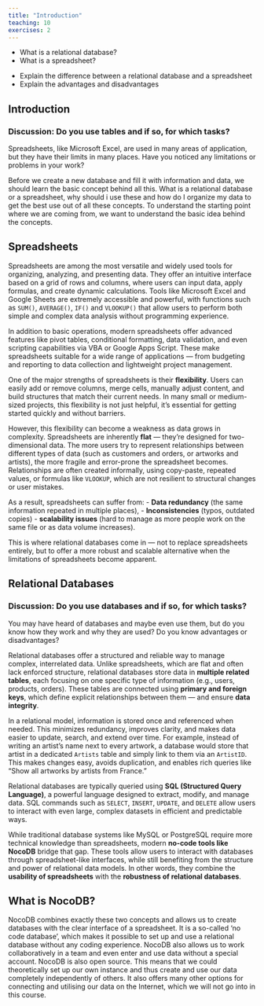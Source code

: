 ```yaml
---
title: "Introduction"
teaching: 10
exercises: 2
---
```


:::::::::::::::::::::::::::::::::::::: questions 

- What is a relational database?
- What is a spreadsheet?

::::::::::::::::::::::::::::::::::::::::::::::::

::::::::::::::::::::::::::::::::::::: objectives

- Explain the difference between a relational database and a spreadsheet
- Explain the advantages and disadvantages

::::::::::::::::::::::::::::::::::::::::::::::::


## Introduction


::::::::::::: discussion

### Discussion: Do you use tables and if so, for which tasks?

Spreadsheets, like Microsoft Excel, are used in many areas of application, but they have their limits in many places. 
Have you noticed any limitations or problems in your work?

::::::::::::::::::::


Before we create a new database and fill it with information and data, we should learn the basic concept behind all this. 
What is a relational database or a spreadsheet, why should i use these and how do I organize my data to get the best 
use out of all these concepts.
To understand the starting point where we are coming from, we want to understand the basic idea behind the concepts.


## Spreadsheets

Spreadsheets are among the most versatile and widely used tools for organizing, analyzing, and presenting data. 
They offer an intuitive interface based on a grid of rows and columns, where users can input data, apply formulas, 
and create dynamic calculations. Tools like Microsoft Excel and Google Sheets are extremely accessible and powerful, 
with functions such as `SUM()`, `AVERAGE()`, `IF()` and `VLOOKUP()` that allow users to perform both simple and complex 
data analysis without programming experience.

In addition to basic operations, modern spreadsheets offer advanced features like pivot tables, conditional 
formatting, data validation, and even scripting capabilities via VBA or Google Apps Script. These make spreadsheets 
suitable for a wide range of applications — from budgeting and reporting to data collection and lightweight project management.

One of the major strengths of spreadsheets is their **flexibility**. Users can easily add or remove columns, merge 
cells, manually adjust content, and build structures that match their current needs. In many small or medium-sized 
projects, this flexibility is not just helpful, it's essential for getting started quickly and without barriers.

However, this flexibility can become a weakness as data grows in complexity. Spreadsheets are inherently **flat** — 
they’re designed for two-dimensional data. The more users try to represent relationships between different types of 
data (such as customers and orders, or artworks and artists), the more fragile and error-prone the spreadsheet becomes. 
Relationships are often created informally, using copy-paste, repeated values, or formulas like `VLOOKUP`, which are 
not resilient to structural changes or user mistakes.

As a result, spreadsheets can suffer from:
- **Data redundancy** (the same information repeated in multiple places),
- **Inconsistencies** (typos, outdated copies)
- **scalability issues** (hard to manage as more people work on the same file or as data volume increases).

This is where relational databases come in — not to replace spreadsheets entirely, but to offer a more robust 
and scalable alternative when the limitations of spreadsheets become apparent.



## Relational Databases

::::::::::::: discussion

### Discussion: Do you use databases and if so, for which tasks?

You may have heard of databases and maybe even use them, but do you know how they work and why they are used? 
Do you know advantages or disadvantages?

::::::::::::::::::::

Relational databases offer a structured and reliable way to manage complex, interrelated data. Unlike 
spreadsheets, which are flat and often lack enforced structure, relational databases store data in **multiple 
related tables**, each focusing on one specific type of information (e.g., users, products, orders). These 
tables are connected using **primary and foreign keys**, which define explicit relationships between them — and 
ensure **data integrity**.

In a relational model, information is stored once and referenced when needed. This minimizes redundancy, improves 
clarity, and makes data easier to update, search, and extend over time. For example, instead of writing an artist’s 
name next to every artwork, a database would store that artist in a dedicated `Artists` table and simply link 
to them via an `ArtistID`. This makes changes easy, avoids duplication, and enables rich queries like “Show all 
artworks by artists from France.”

Relational databases are typically queried using **SQL (Structured Query Language)**, a powerful language 
designed to extract, modify, and manage data. SQL commands such as `SELECT`, `INSERT`, `UPDATE`, and `DELETE` 
allow users to interact with even large, complex datasets in efficient and predictable ways.

While traditional database systems like MySQL or PostgreSQL require more technical knowledge than spreadsheets, 
modern **no-code tools like NocoDB** bridge that gap. These tools allow users to interact with databases through 
spreadsheet-like interfaces, while still benefiting from the structure and power of relational data models. 
In other words, they combine the **usability of spreadsheets** with the **robustness of relational databases**.



## What is NocoDB?

NocoDB combines exactly these two concepts and allows us to create databases with the clear interface of a spreadsheet. 
It is a so-called ‘no code database’, which makes it possible to set up and use a relational database without any coding 
experience. NocoDB also allows us to work collaboratively in a team and even enter and use data without a special account. 
NocoDB is also open source. This means that we could theoretically set up our own instance and thus create and use our data 
completely independently of others. It also offers many other options for connecting and utilising our data on the Internet, 
which we will not go into in this course.